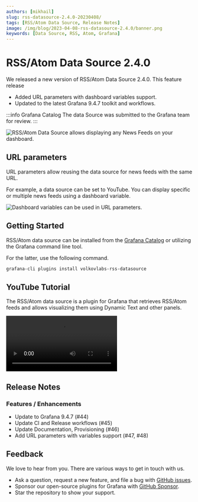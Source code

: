 ```yaml
---
authors: [mikhail]
slug: rss-datasource-2.4.0-20230408/
tags: [RSS/Atom Data Source, Release Notes]
image: /img/blog/2023-04-08-rss-datasource-2.4.0/banner.png
keywords: [Data Source, RSS, Atom, Grafana]
---
```



# RSS/Atom Data Source 2.4.0

We released a new version of RSS/Atom Data Source 2.4.0. This feature release

- Added URL parameters with dashboard variables support.
- Updated to the latest Grafana 9.4.7 toolkit and workflows.

:::info Grafana Catalog
The data Source was submitted to the Grafana team for review.
:::

<Image
  title="RSS/Atom Data Source allows displaying any News Feeds on your dashboard."
  src="/img/blog/2023-04-08-rss-datasource-2.4.0/dashboard.png"
  lazy={false}
/>

## URL parameters

URL parameters allow reusing the data source for news feeds with the same URL.

For example, a data source can be set to YouTube. You can display specific or multiple news feeds using a dashboard variable.

<Image
  title="Dashboard variables can be used in URL parameters."
  src="/img/blog/2023-04-08-rss-datasource-2.4.0/parameters.png"
  lazy={false}
/>

## Getting Started

RSS/Atom data source can be installed from the [Grafana Catalog](https://grafana.com/grafana/plugins/volkovlabs-rss-datasource/) or utilizing the Grafana command line tool.

For the latter, use the following command.

```bash
grafana-cli plugins install volkovlabs-rss-datasource
```

## YouTube Tutorial

The RSS/Atom data source is a plugin for Grafana that retrieves RSS/Atom feeds and allows visualizing them using Dynamic Text and other panels.

<Video
  src="https://www.youtube.com/embed/RAxqS2hpWkg"
  title="News feed tutorial for Grafana Dashboard."
/>

## Release Notes

### Features / Enhancements

- Update to Grafana 9.4.7 (#44)
- Update CI and Release workflows (#45)
- Update Documentation, Provisioning (#46)
- Add URL parameters with variables support (#47, #48)

## Feedback

We love to hear from you. There are various ways to get in touch with us.

- Ask a question, request a new feature, and file a bug with [GitHub issues](https://github.com/volkovlabs/volkovlabs-rss-datasource/issues/new/choose).
- Sponsor our open-source plugins for Grafana with [GitHub Sponsor](https://github.com/sponsors/VolkovLabs).
- Star the repository to show your support.
